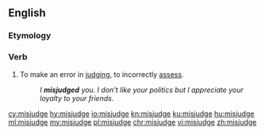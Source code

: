 ==English==

===Etymology===
{{prefix|mis|judge|lang=en}}

===Verb===
{{en-verb|misjudges|misjudging|misjudged|misjudged}}

# To make an error in [[judge|judging]], to incorrectly [[assess]].
#:''I '''misjudged''' you.  I don't like your politics but I appreciate your loyalty to your friends.''

[[cy:misjudge]]
[[hy:misjudge]]
[[io:misjudge]]
[[kn:misjudge]]
[[ku:misjudge]]
[[hu:misjudge]]
[[ml:misjudge]]
[[my:misjudge]]
[[pl:misjudge]]
[[chr:misjudge]]
[[vi:misjudge]]
[[zh:misjudge]]